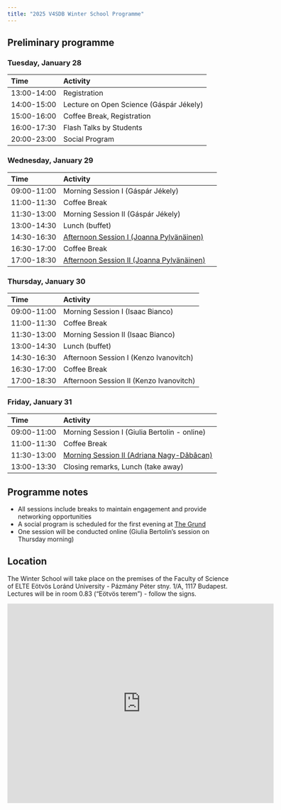 ```yaml
---
title: "2025 V4SDB Winter School Programme"
---
```


## Preliminary programme {.unnumbered}

### Tuesday, January 28

| Time          | Activity                                    |
|:--------------|:--------------------------------------------|
| 13:00-14:00   | Registration                                |
| 14:00-15:00   | Lecture on Open Science (Gáspár Jékely)     |
| 15:00-16:00   | Coffee Break, Registration                  |
| 16:00-17:30   | Flash Talks by Students                     |
| 20:00-23:00   | Social Program                             |

### Wednesday, January 29

| Time          | Activity                                    |
|:--------------|:--------------------------------------------|
| 09:00-11:00   | Morning Session I (Gáspár Jékely)          |
| 11:00-11:30   | Coffee Break                               |
| 11:30-13:00   | Morning Session II (Gáspár Jékely)         |
| 13:00-14:30   | Lunch (buffet)                             |
| 14:30-16:30   | [Afternoon Session I (Joanna Pylvänäinen)](cell_tracking.qmd)   |
| 16:30-17:00   | Coffee Break                               |
| 17:00-18:30   | [Afternoon Session II (Joanna Pylvänäinen)](cell_tracking.qmd)  |

### Thursday, January 30

| Time          | Activity                                    |
|:--------------|:--------------------------------------------|
| 09:00-11:00   | Morning Session I (Isaac Bianco)           |
| 11:00-11:30   | Coffee Break                               |
| 11:30-13:00   | Morning Session II (Isaac Bianco)          |
| 13:00-14:30   | Lunch (buffet)                             |
| 14:30-16:30   | Afternoon Session I (Kenzo Ivanovitch)     |
| 16:30-17:00   | Coffee Break                               |
| 17:00-18:30   | Afternoon Session II (Kenzo Ivanovitch)    |

### Friday, January 31

| Time          | Activity                                    |
|:--------------|:--------------------------------------------|
| 09:00-11:00   | Morning Session I (Giulia Bertolin - online) |
| 11:00-11:30   | Coffee Break                               |
| 11:30-13:00   | [Morning Session II (Adriana Nagy-Dăbâcan)](bonsai.qmd)       |
| 13:00-13:30   | Closing remarks, Lunch (take away)         |

::: {.callout-note}
## Programme notes
- All sessions include breaks to maintain engagement and provide networking opportunities
- A social program is scheduled for the first evening at [The Grund](https://maps.app.goo.gl/7v89dYzURw8ySDSm9)
- One session will be conducted online (Giulia Bertolin's session on Thursday morning)
:::


## Location {.unnumbered}

The Winter School will take place on the premises of the Faculty of Science of ELTE Eötvös Loránd University - Pázmány Péter stny. 1/A, 1117 Budapest. Lectures will be in room 0.83 ("Eötvös terem") - follow the signs.

```{=html}
<center>
<iframe src="https://www.google.com/maps/embed?pb=!1m18!1m12!1m3!1d2791.5959249048856!2d19.059148411877455!3d47.474579896964826!2m3!1f0!2f0!3f0!3m2!1i1024!2i768!4f13.1!3m3!1m2!1s0x4741ddaaf46cfc7d%3A0x3621cb6fd0c8825d!2zQnVkYXBlc3QsIFDDoXptw6FueSBQw6l0ZXIgc3RueS4gMS9BLCAxMTE3!5e1!3m2!1sen!2shu!4v1737054930007!5m2!1sen!2shu" width="600" height="450" style="border:0;" allowfullscreen="" loading="lazy" referrerpolicy="no-referrer-when-downgrade"></iframe>
</center>
```